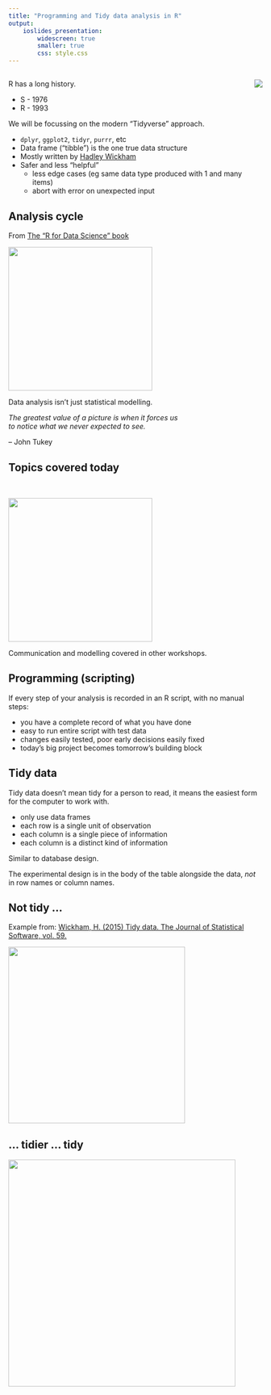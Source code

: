 ```yaml
---
title: "Programming and Tidy data analysis in R"
output: 
    ioslides_presentation:
        widescreen: true
        smaller: true
        css: style.css
---
```


##

<img src="../figures/Rlogo.png" style="float: right">

R has a long history.

* S - 1976
* R - 1993

We will be focussing on the modern "Tidyverse" approach. 

* `dplyr`, `ggplot2`, `tidyr`, `purrr`, etc
* Data frame ("tibble") is the one true data structure
* Mostly written by [Hadley Wickham](http://hadley.nz/)
* Safer and less "helpful"
   * less edge cases (eg same data type produced with 1 and many items)
   * abort with error on unexpected input


## Analysis cycle

From [The "R for Data Science" book](http://r4ds.had.co.nz/)

<img src="../figures/data-science.png" height="285">

Data analysis isn't just statistical modelling.

*The greatest value of a picture is when it forces us 
<br>to notice what we never expected to see.*

-- John Tukey


## Topics covered today

<br>

<img src="../figures/data-science-highlighted.png" height="285">

Communication and modelling covered in other workshops.


## Programming (scripting)

If every step of your analysis is recorded in an R script, with no manual steps:

* you have a complete record of what you have done
* easy to run entire script with test data
* changes easily tested, poor early decisions easily fixed
* today's big project becomes tomorrow's building block

<!--
Elements of programming we will be looking at today:

* re-usable step-by-step procedures with `function`
* doing something "for each ..." with `for` loops
* making decisions with `if`
* running external software with `system`
* running all the code in a .R file as a "script", or to load a "library" of functions
-->


## Tidy data

Tidy data doesn't mean tidy for a person to read, it means the easiest form for the computer to work with.

* only use data frames
* each row is a single unit of observation
* each column is a single piece of information
* each column is a distinct kind of information

Similar to database design.

The experimental design is in the body of the table alongside the data, *not* in row names or column names.

## Not tidy ...

Example from: [Wickham, H. (2015) Tidy data. The Journal of Statistical Software, vol. 59.](http://vita.had.co.nz/papers/tidy-data.html)

<img src="../figures/untidy.png" height="350">

## ... tidier ... tidy

<img src="../figures/tidy.png" height="450">


